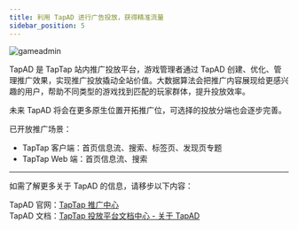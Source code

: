 ```yaml
---
title: 利用 TapAD 进行广告投放，获得精准流量
sidebar_position: 5
---
```


![gameadmin](/img/TapAD.png)

TapAD 是 TapTap 站内推广投放平台，游戏管理者通过 TapAD 创建、优化、管理推广效果，实现推广投放撬动全站价值。大数据算法会把推广内容展现给更感兴趣的用户，帮助不同类型的游戏找到匹配的玩家群体，提升投放效率。  

未来 TapAD 将会在更多原生位置开拓推广位，可选择的投放分端也会逐步完善。  

已开放推广场景：  

 - TapTap 客户端：首页信息流、搜索、标签页、发现页专题  
 - TapTap Web 端：首页信息流、搜索  

 ---

如需了解更多关于 TapAD 的信息，请移步以下内容：  

TapAD 官网：[TapTap 推广中心](https://biz.taptap.com/)  
TapAD 文档：[TapTap 投放平台文档中心 - 关于 TapAD](https://biz.taptap.com/docs/tapad-about)  